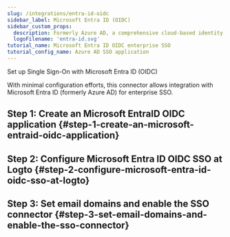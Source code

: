 ```yaml
---
slug: /integrations/entra-id-oidc
sidebar_label: Microsoft Entra ID (OIDC)
sidebar_custom_props:
  description: Formerly Azure AD, a comprehensive cloud-based identity management service.
  logoFilename: 'entra-id.svg'
tutorial_name: Microsoft Entra ID OIDC enterprise SSO
tutorial_config_name: Azure AD SSO application
---
```




Set up Single Sign-On with Microsoft Entra ID (OIDC)

With minimal configuration efforts, this connector allows integration with Microsoft Entra ID (formerly Azure AD) for enterprise SSO.

<GuideTip />

## Step 1: Create an Microsoft EntraID OIDC application \{#step-1-create-an-microsoft-entraid-oidc-application}

<Step1 />

## Step 2: Configure Microsoft Entra ID OIDC SSO at Logto \{#step-2-configure-microsoft-entra-id-oidc-sso-at-logto}

<Step2 />

## Step 3: Set email domains and enable the SSO connector \{#step-3-set-email-domains-and-enable-the-sso-connector}

<Step3 />
